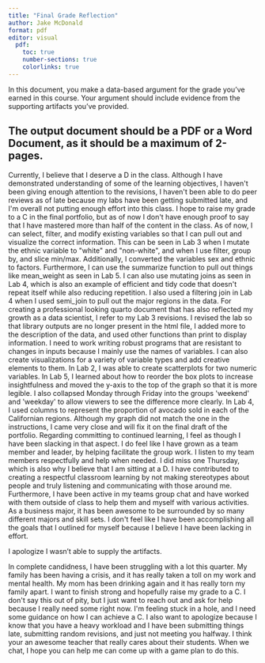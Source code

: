 ```yaml
---
title: "Final Grade Reflection"
author: Jake McDonald
format: pdf
editor: visual
  pdf:
    toc: true
    number-sections: true
    colorlinks: true
---
```


In this document, you make a data-based argument for the grade you've earned in this course. Your argument should include evidence from the supporting artifacts you've provided.

## The output document should be a PDF or a Word Document, as it should be a **maximum** of 2-pages.

Currently, I believe that I deserve a D in the class. Although I have demonstrated understanding of some of the learning objectives, I haven\'t been giving enough attention to the revisions, I haven\'t been able to do peer reviews as of late because my labs have been getting submitted late, and I\'m overall not putting enough effort into this class. I hope to raise my grade to a C in the final portfolio, but as of now I don\'t have enough proof to say that I have mastered more than half of the content in the class. As of now, I can select, filter, and modify existing variables so that I can pull out and visualize the correct information. This can be seen in Lab 3 when I mutate the ethnic variable to \"white\" and \"non-white\", and when I use filter, group by, and slice min/max. Additionally, I converted the variables sex and ethnic to factors. Furthermore, I can use the summarize function to pull out things like mean_weight as seen in Lab 5. I can also use mutating joins as seen in Lab 4, which is also an example of efficient and tidy code that doesn\'t repeat itself while also reducing repetition. I also used a filtering join in Lab 4 when I used semi_join to pull out the major regions in the data. For creating a professional looking quarto document that has also reflected my growth as a data scientist, I refer to my Lab 3 revisions. I revised the lab so that library outputs are no longer present in the html file, I added more to the description of the data, and used other functions than print to display information. I need to work writing robust
programs that are resistant to changes in inputs because I mainly use the names of variables. I can also create visualizations for a variety of variable types and add creative elements to them. In Lab 2, I was able to create scatterplots for two numeric variables. In Lab 5, I learned about how to reorder the box plots to increase insightfulness and moved the y-axis to the top of the graph so that it is more legible. I also collapsed Monday through Friday into the groups \'weekend\' and \'weekday\' to allow viewers
to see the difference more clearly. In Lab 4, I used columns to represent the proportion of avocado sold in each of the Californian regions. Although my graph did not match the one in the instructions, I came very close and will fix it on the final draft of the portfolio. Regarding committing to continued learning, I feel as though I have been slacking in that aspect. I do feel like I have grown as a team member and leader, by helping facilitate the group work. I listen to my team members respectfully and help when needed. I did miss one Thursday, which is also why I believe that I am sitting at a D. I have contributed to creating a respectful classroom learning by not making stereotypes about people and truly listening and communicating with those around me. Furthermore, I have been active in my teams group chat and have worked with them outside of class to help them and myself with various activities. As a business major, it has
been awesome to be surrounded by so many different majors and skill sets. I don\'t feel like I have been accomplishing all the goals that I outlined for myself because I believe I have been lacking in effort.

I apologize I wasn't able to supply the artifacts.  

In complete candidness, I have been struggling with a lot this quarter. My family has been having a crisis, and it has really taken a toll on my work and mental health. My mom has been drinking again and it has really torn my family apart. I want to finish strong and hopefully raise my grade to a C. I don\'t say this out of pity, but I just want to reach out and ask for help because I really need some right now. I\'m feeling stuck in a hole, and I need some guidance on how I can achieve a C. I also want to apologize because I know that you have a heavy workload and I have been
submitting things late, submitting random revisions, and just not meeting you halfway. I think your an awesome teacher that really cares about their students. When we chat, I hope you can help me can come up with a game plan to do this.
